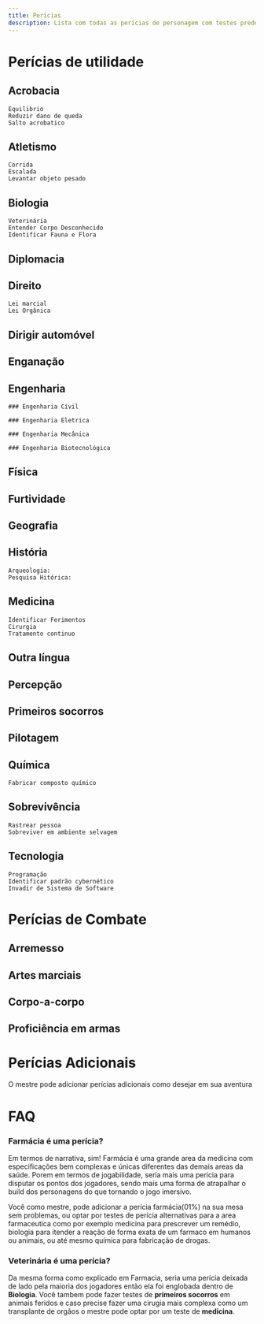 ```yaml
---
title: Perícias
description: Lista com todas as perícias de personagem com testes predefinidos e funcionalidades
---
```


# Perícias de utilidade

## Acrobacia

    Equilibrio
    Reduzir dano de queda
    Salto acrobatico

## Atletismo

    Corrida
    Escalada
    Levantar objeto pesado

## Biologia

    Veterinária
    Entender Corpo Desconhecido
    Identificar Fauna e Flora

## Diplomacia
## Direito

    Lei marcial
    Lei Orgânica

## Dirigir automóvel
## Enganação



## Engenharia

    ### Engenharia Cívil

    ### Engenharia Eletrica

    ### Engenharia Mecânica

    ### Engenharia Biotecnológica

## Física
## Furtividade
## Geografia
## História

    Arqueologia:
    Pesquisa Hitórica:

## Medicina

    Identificar Ferimentos
    Cirurgia
    Tratamento continuo

## Outra língua
## Percepção
## Primeiros socorros
## Pilotagem
## Química

    Fabricar composto químico

## Sobrevivência

    Rastrear pessoa
    Sobreviver em ambiente selvagem

## Tecnologia

    Programação
    Identificar padrão cybernético
    Invadir de Sistema de Software

# Perícias de Combate

## Arremesso
## Artes marciais
## Corpo-a-corpo
## Proficiência em armas

# Perícias Adicionais

O mestre pode adicionar perícias adicionais como desejar em sua aventura

# FAQ

### Farmácia é uma perícia?

Em termos de narrativa, sim! Farmácia é uma grande area da medicina com
especificações bem complexas e únicas diferentes das demais areas da saúde.
Porem em termos de jogabilidade, seria mais uma perícia para disputar os
pontos dos jogadores, sendo mais uma forma de atrapalhar o build dos personagens
do que tornando o jogo imersivo.

Você como mestre, pode adicionar a perícia farmácia(01%) na sua mesa sem problemas,
 ou optar por testes de perícia alternativas para a area farmaceutica como por exemplo medicina para prescrever
  um remédio, biologia para itender a reação de forma exata de um farmaco em humanos ou
   animais, ou até mesmo química para fabricação de drogas.

### Veterinária é uma perícia?

Da mesma forma como explicado em Farmacia, seria uma perícia deixada de lado pela maioria dos jogadores então 
ela foi englobada dentro de **Biologia**. Você tambem pode fazer testes de **primeiros socorros** em animais 
feridos e caso precise fazer uma cirugia mais complexa como um transplante de orgãos o mestre pode optar por 
um teste de **medicina**.


